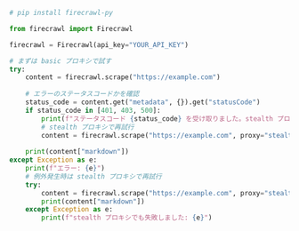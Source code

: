 ```python Python
# pip install firecrawl-py

from firecrawl import Firecrawl

firecrawl = Firecrawl(api_key="YOUR_API_KEY")

# まずは basic プロキシで試す
try:
    content = firecrawl.scrape("https://example.com")
    
    # エラーのステータスコードかを確認
    status_code = content.get("metadata", {}).get("statusCode")
    if status_code in [401, 403, 500]:
        print(f"ステータスコード {status_code} を受け取りました。stealth プロキシで再試行します")
        # stealth プロキシで再試行
        content = firecrawl.scrape("https://example.com", proxy="stealth")
    
    print(content["markdown"])
except Exception as e:
    print(f"エラー: {e}")
    # 例外発生時は stealth プロキシで再試行
    try:
        content = firecrawl.scrape("https://example.com", proxy="stealth")
        print(content["markdown"])
    except Exception as e:
        print(f"stealth プロキシでも失敗しました: {e}")
```

